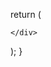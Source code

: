 

  return (
    <div className="cards-container grid grid-cols-1 md:grid-cols-2 lg:grid-cols-3 gap-6 p-6">
      
  <Card 
    title="Establishing of Mindfulness"
    description="In this teaching, the Buddha shares on establishing the four foundations of mindfulness - body, feelings, mind, and mental qualities. There are six choices for establishing mindfulness of body. There are five different types of mental qualities to be mindful of."
    link="/mn/mn1-50/mn10"
    id="mn10"
  />

    </div>
  );
}
